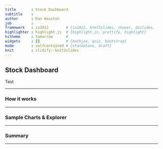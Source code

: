 ```yaml
---
title       : Stock Dashboard
subtitle    : 
author      : Dan Houston
job         : 
framework   : io2012        # {io2012, html5slides, shower, dzslides, ...}
highlighter : highlight.js  # {highlight.js, prettify, highlight}
hitheme     : tomorrow      # 
widgets     : []            # {mathjax, quiz, bootstrap}
mode        : selfcontained # {standalone, draft}
knit        : slidify::knit2slides
---
```


## Stock Dashboard
Test

---

### How it works

---

### Sample Charts & Explorer

---

### Summary

---




